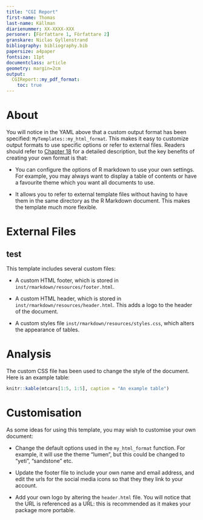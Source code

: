 ```yaml
---
title: "CGI Report"
first-name: Thomas 
last-name: Källman
diarienummer: XX-XXXX-XXX
personer: [Författare 1, Författare 2]
granskare: Niclas Gyllenstrand
bibliography: bibliography.bib
papersize: a4paper
fontsize: 11pt
documentclass: article
geometry: margin=2cm          
output:
  CGIReport::my_pdf_format:
    toc: true
---
```


# About

You will notice in the YAML above that a custom output format has been specified: `MyTemplates::my_html_format`. This makes it easy to customize output formats to use specific options or refer to external files. Readers should refer to [Chapter 18](https://bookdown.org/yihui/rmarkdown/new-formats.html) for a detailed description, but the key benefits of creating your own format is that:

* You can configure the options of R markdown to use your own settings. For example, you may always want to display a table of contents or have a favourite theme which you want all documents to use.

* It allows you to refer to external template files without having to have them in the same directory as the R Markdown document. This makes the template much more flexible.

# External Files

## test

This template includes several custom files:

- A custom HTML footer, which is stored in `inst/rmarkdown/resources/footer.html`.
- A custom HTML header, which is stored in `inst/rmarkdown/resources/header.html`. This adds a logo to the header of the document.

- A custom styles file `inst/rmarkdown/resources/styles.css`, which alters the appearance of tables.

# Analysis

The custom CSS file has been used to change the style of the document. Here is an example table:

```r
knitr::kable(mtcars[1:5, 1:5], caption = "An example table")
```

# Customisation

As some ideas for using this template, you may wish to customise your own document:

- Change the default options used in the `my_html_format` function. For example, it will use the theme "lumen", but this could be changed to "yeti", "sandstone" etc.

- Update the footer file to include your own name and email address, and edit the urls for the social media icons so that they they link to your account.

- Add your own logo by altering the `header.html` file. You will notice that the URL is referenced as a URL: this is recommended as it makes your package more portable.





